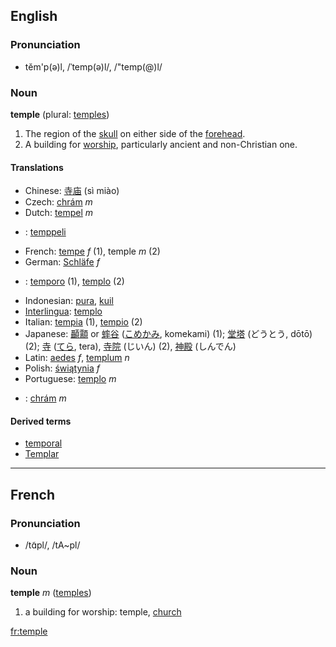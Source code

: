 ==English==
===Pronunciation===
*tĕm'p(ə)l, /ˈtemp(ə)l/, /"temp(@)l/

===Noun===
'''temple''' (plural: [[temples]])

# The region of the [[skull]] on either side of the [[forehead]].
# A building for [[worship]], particularly ancient and non-Christian one.

====Translations====
*Chinese: [[寺庙]] (sì miào)
*Czech: [[chrám]] ''m''
*Dutch: [[tempel]] ''m''
*{{fi}}: [[temppeli]]
*French: [[tempe]] ''f'' (1), temple ''m'' (2)
*German: [[Schläfe]] ''f''
* {{io}} :  [[temporo]] (1), [[templo]] (2)
*Indonesian: [[pura]], [[kuil]]
*[[Interlingua]]: [[templo]]
*Italian: [[tempia]] (1), [[tempio]] (2)
*Japanese: [[顳顬]] or [[蟀谷]] ([[こめかみ]], komekami) (1); [[堂塔]] (どうとう, dōtō) (2); [[寺]] ([[てら]], tera), [[寺院]] (じいん) (2), [[神殿]] (しんでん)
*Latin: [[aedes]] ''f'', [[templum]] ''n''
*Polish: [[świątynia]] ''f''
*Portuguese: [[templo]] ''m''
*{{sk}}: [[chrám#Slovak|chrám]] ''m''

====Derived terms====
*[[temporal]]
*[[Templar]]

----

==French==
===Pronunciation===
*/tɑ̃pl/, /tA~pl/

===Noun===
'''temple''' ''m'' ([[temples]])

# a building for worship: temple, [[church]]

[[fr:temple]]